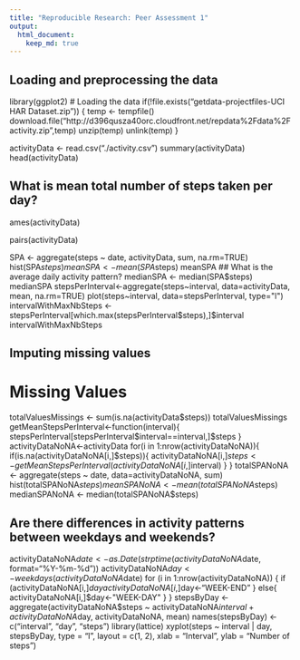 ```yaml
---
title: "Reproducible Research: Peer Assessment 1"
output: 
  html_document:
    keep_md: true
---
```



## Loading and preprocessing the data

 library(ggplot2)
 # Loading the data 
 if(!file.exists("getdata-projectfiles-UCI HAR Dataset.zip")) {
        temp <- tempfile()
        download.file("http://d396qusza40orc.cloudfront.net/repdata%2Fdata%2Factivity.zip",temp)
        unzip(temp)
        unlink(temp)
}

activityData <- read.csv("./activity.csv")
summary(activityData)
head(activityData)

## What is mean total number of steps taken per day?

ames(activityData)

pairs(activityData)

SPA <- aggregate(steps ~ date, activityData, sum, na.rm=TRUE)
hist(SPA$steps)
meanSPA <- mean(SPA$steps)
meanSPA
## What is the average daily activity pattern?
medianSPA <- median(SPA$steps)
medianSPA
stepsPerInterval<-aggregate(steps~interval, data=activityData, mean, na.rm=TRUE)
plot(steps~interval, data=stepsPerInterval, type="l")
intervalWithMaxNbSteps <- stepsPerInterval[which.max(stepsPerInterval$steps),]$interval
intervalWithMaxNbSteps



## Imputing missing values

# Missing Values
totalValuesMissings <- sum(is.na(activityData$steps))
totalValuesMissings
getMeanStepsPerInterval<-function(interval){
    stepsPerInterval[stepsPerInterval$interval==interval,]$steps
}
activityDataNoNA<-activityData
for(i in 1:nrow(activityDataNoNA)){
    if(is.na(activityDataNoNA[i,]$steps)){
        activityDataNoNA[i,]$steps <- getMeanStepsPerInterval(activityDataNoNA[i,]$interval)
    }
}
totalSPANoNA <- aggregate(steps ~ date, data=activityDataNoNA, sum)
hist(totalSPANoNA$steps)
meanSPANoNA <- mean(totalSPANoNA$steps)
medianSPANoNA <- median(totalSPANoNA$steps)

## Are there differences in activity patterns between weekdays and weekends?
activityDataNoNA$date <- as.Date(strptime(activityDataNoNA$date, format="%Y-%m-%d"))
activityDataNoNA$day <- weekdays(activityDataNoNA$date)
for (i in 1:nrow(activityDataNoNA)) {
    if (activityDataNoNA[i,]$day %in% c("Saturday","Sunday")) {
        activityDataNoNA[i,]$day<-"WEEK-END"
    }
    else{
        activityDataNoNA[i,]$day<-"WEEK-DAY"
    }
}
stepsByDay <- aggregate(activityDataNoNA$steps ~ activityDataNoNA$interval + activityDataNoNA$day, activityDataNoNA, mean)
names(stepsByDay) <- c("interval", "day", "steps")
library(lattice)
xyplot(steps ~ interval | day, stepsByDay, type = "l", layout = c(1, 2), 
    xlab = "Interval", ylab = "Number of steps")


